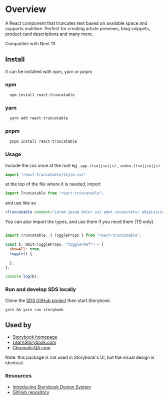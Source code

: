 

<Meta title="Overview" />


# Overview

A React component that truncates text based on available space and supports multiline. Perfect for creating article previews, blog snippets, product card descriptions and many more. 


Compatible with Next 13


## Install

It can be installed with npm, yarn or pnpm

### npm
```sh
  npm install react-truncatable
```

### yarn
```sh
  yarn add react-truncatable
```

### pnpm
```sh
  pnpm install react-truncatable
```

### **Usage**

Include the css once at the root eg `_app.(tsx|jsx|js)` , `index.(tsx|jsx|js)`

```jsx
import "react-truncatable/style.css"
```

at the top of the file where it is needed, import

```jsx
import Truncatable from "react-truncatable";
```

and use like so

```jsx
<Truncatable content="Lorem ipsum dolor sit amet consectetur adipisicing elit. Dolore quae quas fugit repudiandae. A cumque dicta expedita, omnis ex voluptatibus eum quaerat ipsum molestiae id qui cum saepe labore inventore voluptas ipsam necessitatibus mollitia. Libero eum aliquam officiis sit reiciendis nihil hic suscipit delectus doloremque doloribus magnam, eligendi sequi!" />
```

You can also import the types, and use them if you need them (TS only)

```jsx

import Truncatable, { ToggleProps } from "react-truncatable";

const b: Omit<ToggleProps, "togglerRef"> = {
  showAll: true,
  toggle() {

  },
};

console.log(b);

```


### **Run and develop SDS locally**

Clone the [SDS GitHub project](https://github.com/storybookjs/design-system) then start Storybook.

`yarn && yarn run storybook`

## Used by

- [Storybook homepage](https://storybook.js.org/)
- [LearnStorybook.com](https://www.learnstorybook.com/)
- [ChromaticQA.com](https://www.chromaticqa.com/)

Note: this package is not used in Storybook's UI, but the visual design is identical.

### **Resources**

- [Introducing Storybook Design System](https://medium.com/storybookjs/introducing-storybook-design-system-23fd9b1ac3c0)
- [GitHub repository](https://github.com/storybookjs/design-system)
